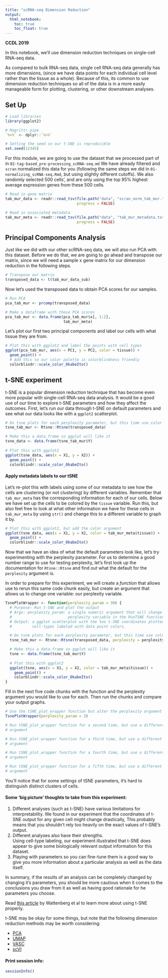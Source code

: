 ```yaml
---
title: "scRNA-seq Dimension Reduction"
output:   
  html_notebook: 
    toc: true
    toc_float: true
---
```


**CCDL 2019**

In this notebook, we'll use dimension reduction techniques on single-cell 
RNA-seq data. 

As compared to bulk RNA-seq data, single cell RNA-seq data generally has more 
dimensions, (since we have data points for each individual cell level rather 
than the tissue as a whole). 
Because of this, its common to use dimension reduction techniques so all of the
data is in a more easily manageable form for plotting, clustering, or other 
downstream analyses. 

## Set Up 

```r
# Load libraries
library(ggplot2)

# Magrittr pipe
`%>%` <- dplyr::`%>%`

# Setting the seed so our t-SNE is reproducible
set.seed(12345)
```

For this module, we are going to use the dataset that we processed part of in 
`02-tag-based_pre-processing_scRNA-seq.md`
We have already filtered and `scran` normalized this data for you (following 
the same steps we did in `01-normalizing_scRNA-seq.Rmd`, but using slightly 
different cutoffs).
We also randomly selected 500 cells', and are only using the top 95% 
highest average expression genes from these 500 cells.

```r
# Read in gene matrix
tab_mur_data <- readr::read_tsv(file.path("data", "scran_norm_tab_mur.tsv"), 
                                progress = FALSE) 

# Read in associated metadata
tab_mur_meta <- readr::read_tsv(file.path("data", "tab_mur_metadata.tsv"), 
                                progress = FALSE)
```

## Principal Components Analysis

Just like we did with our other scRNA-seq data, we will also run PCA with this
dataset. 
Before we do that, we are going to go ahead and transpose our matrix, since 
we will need a sample x gene matrix for our dimension reduction in the 
following steps. 

```r
# Transpose our matrix
transposed_data <- t(tab_mur_data_sub)
```

Now let's used the transposed data to obtain PCA scores for our samples.

```r
# Run PCA
pca_tab_mur <- prcomp(transposed_data)

# Make a dataframe with these PCA scores
pca_tab_mur <- data.frame(pca_tab_mur$x[, 1:2],
                          tab_mur_meta)
```

Let's plot our first two principal components and label our cells with what 
tissue they are from.

```r
# Plot this with ggplot2 and label the points with cell types
ggplot(pca_tab_mur, aes(x = PC1, y = PC2, color = tissue)) + 
  geom_point() +
  # Add this so our color palette is colorblindness friendly
  colorblindr::scale_color_OkabeIto()
```

## t-SNE experiment

t-SNE is a popular dimension reduction technique that has become even more 
popular with single-cell RNA-seq data analysis. 
It would be a good use of our time to explore t-SNE parameters and how they 
affect the outcomes.
First, let's run our data through t-SNE on default parameters and see what our 
data looks like with a `ggplot2` scatterplot.

```r
# Do tsne plots for each perplexity parameter, but this time use color argument
tsne_tab_mur <- Rtsne::Rtsne(transposed_data)

# Make this a data.frame so ggplot will like it
tsne_data <- data.frame(tsne_tab_mur$Y)
  
# Plot this with ggplot2
ggplot(tsne_data, aes(x = X1, y = X2)) + 
  geom_point() + 
  colorblindr::scale_color_OkabeIto()
```

#### Apply metadata labels to our tSNE

Let's re-plot this with labels using some of our metadata to see 
how the cells are clustering (or not clustering) by different variables. 
Remember that `tab_mur_meta` has the corresponding information for each of our
cells. 
Below we have set up the cells to be colored by the `tissue` variable. 
Run this, but also feel free to look at what other information we have for these
cells in `tab_mur_meta` by using `str()` and change this to a different variable to 
graph it by.

```r
# Plot this with ggplot2, but add the color argument
ggplot(tsne_data, aes(x = X1, y = X2, color = tab_mur_meta$tissue)) + 
  geom_point() +
  colorblindr::scale_color_OkabeIto()
```

Now that we have an idea of what the default parameters look like, let's try
experimenting with the perplexity parameter. 
For us to determine a good number range to use for testing perplexity, let's 
first look up the documentation for `Rtsne::Rtsne` and find out what the 
default for the `perplexity` argument is. 

In order to prepare for this experiment, we will create a *function* that allows
use to rerun this same code chunk easily, but create an argument that allows us
to change one variable: our perplexity variable. 

```r
TsnePlotWrapper <- function(perplexity_param = 30) {
  # Purpose: Run t-SNE and plot the output
  # Args: perplexity_param: a single numeric argument that will change the 
  #                         perplexity variable in the RunTSNE function. 
  # Output: a ggplot scatterplot with the two t-SNE coordinates plotted and 
  #         cell-types labeled with data point colors. 

  # Do tsne plots for each perplexity parameter, but this time use color argument
  tsne_tab_mur <- Rtsne::Rtsne(transposed_data, perplexity = perplexity_param)

  # Make this a data.frame so ggplot will like it
  tsne <- data.frame(tsne_tab_mur$Y)
  
  # Plot this with ggplot2
  ggplot(tsne, aes(x = X1, y = X2, color = tab_mur_meta$tissue)) + 
    geom_point() + 
    colorblindr::scale_color_OkabeIto()
}
```

Fill in the next five code chunks with the function and the perplexity argument 
you would like to use for each. 
Then run the chunks and compare your output graphs.

```r
# Use the tSNE_plot_wrapper function but alter the perplexity argument
TsnePlotWrapper(perplexity_param = 3)
```

```r
# Run tSNE_plot_wrapper function for a second time, but use a different perplexity
# argument
```

```r
# Run tSNE_plot_wrapper function for a third time, but use a different perplexity
# argument
```

```r
# Run tSNE_plot_wrapper function for a fourth time, but use a different perplexity
# argument
```

```r
# Run tSNE_plot_wrapper function for a fifth time, but use a different perplexity
# argument
```

You'll notice that for some settings of tSNE parameters, it's hard to distinguish
distinct clusters of cells.

#### Some 'big picture' thoughts to take from this experiment: 

1) Different analyses (such as t-SNE) have various limitations for interpretability.
   We found in our experiment that the coordinates of t-SNE output for any given 
   cell might change drastically, 
   This probably means that you shouldn't rely too heavily on the exact values of
   t-SNE's output. 
2) Different analyses also have their strengths.   
   Using cell-type labeling, our experiment illustrated that t-SNE does 
   appear to give some biologically relevant output information for this dataset. 
3) Playing with parameters so you can fine-tune them is a good way to give you more
   information about a particular analysis as well as the data itself. 
   
In summary, if the results of an analysis can be completely changed by changing it's
parameters, you should be more cautious when it comes to the conclusions you
draw from it as well as having good rationale for he parameters you choose. 

Read [this article](https://distill.pub/2016/misread-tsne/) by Wattenberg et al
to learn more about using t-SNE properly. 
  
t-SNE may be okay for some things, but note that the following dimension reduction 
methods may be worth considering: 

- [PCA](http://setosa.io/ev/principal-component-analysis/)  
- [UMAP](https://github.com/lmcinnes/umap)  
- [VASC](https://www.sciencedirect.com/science/article/pii/S167202291830439X)  
- [scVI](https://scvi.readthedocs.io/en/master/readme.html)  

#### Print session info:

```r
sessionInfo()
```
